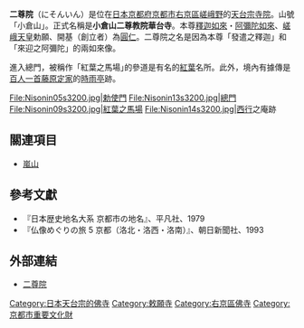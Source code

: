 {{日本寺院
| name = 二尊院
| img = File:Kyoto Arashiyama Nisonin.jpg
| img_capt = 本堂
| image_width = 260
| nihongo = 二尊院
| hiragana = にそんいん
| romaji = Nison-In
| location = {{JPN}}[[京都府|京都府]][[京都市|京都市]][[右京區|右京區]]嵯峨二尊院門前長神町27
| sangou = 小倉山
| section = [[天台宗|天台宗]]
| god = [[釋迦如來|釋迦如來]]・[[阿彌陀如來|阿彌陀如來]]（重要文化財）
| found_year = [[承和_(仁明天皇)|承和]]年間（834年 - 847年）
| founder = [[嵯峨天皇|嵯峨天皇]]（勅願）、[[圓仁|圓仁]]（開基）
| official_name = 小倉山 二尊教院 華台寺
| alias = 
| struct = 
| title = [[法然上人二十五靈跡|法然上人二十五靈跡]]17番
| cultural_collection = 木造釋迦如來立像・阿彌陀如來立像、絹本著色法然上人像 他（重要文化財）
}}
'''二尊院'''（にそんいん）是位在[[日本|日本]][[京都府|京都府]][[京都市|京都市]][[右京區|右京區]][[嵯峨野|嵯峨野]]的[[天台宗|天台宗]][[寺院|寺院]]。山號「小倉山」。正式名稱是'''小倉山二尊教院華台寺'''。本尊[[釋迦如來|釋迦如來]]・[[阿彌陀如來|阿彌陀如來]]、[[嵯峨天皇|嵯峨天皇]]勅願、開基（創立者）為[[圓仁|圓仁]]。二尊院之名是因為本尊「發遣之釋迦」和「來迎之阿彌陀」的兩如來像。

進入總門，被稱作「紅葉之馬場｣的參道是有名的[[紅葉|紅葉]]名所。此外，境內有據傳是[[百人一首|百人一首]][[藤原定家|藤原定家]]的[[時雨亭|時雨亭]]跡。

<gallery>
File:Nisonin05s3200.jpg|勅使門
File:Nisonin13s3200.jpg|總門
File:Nisonin09s3200.jpg|紅葉之馬場
File:Nisonin14s3200.jpg|[[西行|西行]]之庵跡
</gallery>

== 關連項目 ==
*[[嵐山|嵐山]]

==參考文獻==
{{refbegin}}
*『日本歴史地名大系 京都市の地名』、平凡社、1979
*『仏像めぐりの旅 5 京都（洛北・洛西・洛南）』、朝日新聞社、1993
{{refend}}

== 外部連結 ==
{{Commonscat|Nisonin}}
* [http://kanko.city.kyoto.lg.jp/detail.php?InforKindCode=1&ManageCode=1000187 二尊院]{{Wayback|url=http://kanko.city.kyoto.lg.jp/detail.php?InforKindCode=1&ManageCode=1000187 |date=20190518234707 }}

{{DEFAULTSORT:Nisonin}}
[[Category:日本天台宗的佛寺|Category:日本天台宗的佛寺]]
[[Category:敕願寺|Category:敕願寺]]
[[Category:右京區佛寺|Category:右京區佛寺]]
[[Category:京都市重要文化財|Category:京都市重要文化財]]